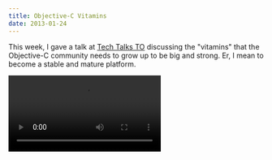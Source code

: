 ```yaml
---
title: Objective-C Vitamins
date: 2013-01-24
---
```


This week, I gave a talk at [Tech Talks TO](http://techtalksto.com/post/40607791416/ash-furrow-presenting-accessibility-and-unit-testing) discussing the "vitamins" that the Objective-C community needs to grow up to be big and strong. Er, I mean to become a stable and mature platform.

<Video src="https://player.vimeo.com/video/58066095?wmode=opaque&amp;api=1" />

Slides are also available as a [direct PDF download](http://static.ashfurrow.com/blog/vitamins.pdf) in case anyone is interested.

<SpeakerDeck deckID="f3f28280478b0130bba412313d320a8d" />

I may have been a little harsh on the community (as is my way), but I've seen way too many Stack Overflow questions with people trying to implement their own widget instead of using one that someone has already written. I also say that UI Acceptance Testing is not really feasible, which is hyperbolic. The tools are coming a long way, in no small part thanks to my friend [Paddy](https://github.com/tapi)'s work on [Frank](https://github.com/moredip/Frank).
